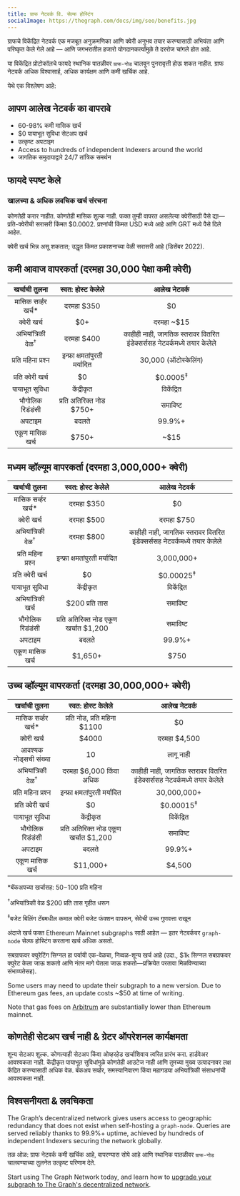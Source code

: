 ```yaml
---
title: ग्राफ नेटवर्क वि. सेल्फ होस्टिंग
socialImage: https://thegraph.com/docs/img/seo/benefits.jpg
---
```


ग्राफचे विकेंद्रित नेटवर्क एक मजबूत अनुक्रमणिका आणि क्वेरी अनुभव तयार करण्यासाठी अभियंता आणि परिष्कृत केले गेले आहे — आणि जगभरातील हजारो योगदानकर्त्यांमुळे ते दररोज चांगले होत आहे.

या विकेंद्रित प्रोटोकॉलचे फायदे स्थानिक पातळीवर `ग्राफ-नोड` चालवून पुनरावृत्ती होऊ शकत नाहीत. ग्राफ नेटवर्क अधिक विश्वासार्ह, अधिक कार्यक्षम आणि कमी खर्चिक आहे.

येथे एक विश्लेषण आहे:

## आपण आलेख नेटवर्क का वापरावे

- 60-98% कमी मासिक खर्च
- $0 पायाभूत सुविधा सेटअप खर्च
- उत्कृष्ट अपटाइम
- Access to hundreds of independent Indexers around the world
- जागतिक समुदायाद्वारे 24/7 तांत्रिक समर्थन

## फायदे स्पष्ट केले

### खालच्या & अधिक लवचिक खर्च संरचना

कोणतेही करार नाहीत. कोणतेही मासिक शुल्क नाही. फक्त तुम्ही वापरत असलेल्या क्वेरींसाठी पैसे द्या—प्रति-क्वेरीची सरासरी किंमत $0.0002. प्रश्नांची किंमत USD मध्ये आहे आणि GRT मध्ये पैसे दिले आहेत.

क्वेरी खर्च भिन्न असू शकतात; उद्धृत किंमत प्रकाशनाच्या वेळी सरासरी आहे (डिसेंबर 2022).

## कमी आवाज वापरकर्ता (दरमहा 30,000 पेक्षा कमी क्वेरी)

|        खर्चाची तुलना         |           स्वत: होस्ट केलेले            |                               आलेख नेटवर्क                               |
|:----------------------------:|:---------------------------------------:|:------------------------------------------------------------------------:|
|    मासिक सर्व्हर खर्च\*    |               दरमहा $350                |                                    $0                                    |
|         क्वेरी खर्च          |                   $0+                   |                                दरमहा ~$15                                |
| अभियांत्रिकी वेळ<sup>†</sup> |               दरमहा $400                | काहीही नाही, जागतिक स्तरावर वितरित इंडेक्सर्ससह नेटवर्कमध्ये तयार केलेले |
|      प्रति महिना प्रश्न      |      इन्फ्रा क्षमतांपुरती मर्यादित      |                           30,000 (ऑटोस्केलिंग)                           |
|      प्रति क्वेरी खर्च       |                   $0                    |                           $0.0005<sup>‡</sup>                            |
|        पायाभूत सुविधा        |               केंद्रीकृत                |                                विकेंद्रित                                |
|       भौगोलिक रिडंडंसी       |        प्रति अतिरिक्त नोड $750+         |                                 समाविष्ट                                 |
|            अपटाइम            |                  बदलते                  |                                  99.9%+                                  |
|       एकूण मासिक खर्च        | <span className="highlight-row" />$750+ |                                   ~$15                                   |

## मध्यम व्हॉल्यूम वापरकर्ता (दरमहा 3,000,000+ क्वेरी)

|        खर्चाची तुलना         |             स्वत: होस्ट केलेले             |                               आलेख नेटवर्क                               |
|:----------------------------:|:------------------------------------------:|:------------------------------------------------------------------------:|
|    मासिक सर्व्हर खर्च\*    |                 दरमहा $350                 |                                    $0                                    |
|         क्वेरी खर्च          |                 दरमहा $500                 |                                दरमहा $750                                |
| अभियांत्रिकी वेळ<sup>†</sup> |                 दरमहा $800                 | काहीही नाही, जागतिक स्तरावर वितरित इंडेक्सर्ससह नेटवर्कमध्ये तयार केलेले |
|      प्रति महिना प्रश्न      |       इन्फ्रा क्षमतांपुरती मर्यादित        |                                3,000,000+                                |
|      प्रति क्वेरी खर्च       |                     $0                     |                           $0.00025<sup>‡</sup>                           |
|        पायाभूत सुविधा        |                 केंद्रीकृत                 |                                विकेंद्रित                                |
|      अभियांत्रिकी खर्च       |               $200 प्रति तास               |                                 समाविष्ट                                 |
|       भौगोलिक रिडंडंसी       |   प्रति अतिरिक्त नोड एकूण खर्चात $1,200    |                                 समाविष्ट                                 |
|            अपटाइम            |                   बदलते                    |                                  99.9%+                                  |
|       एकूण मासिक खर्च        | <span className="highlight-row" /> $1,650+ |                                   $750                                   |

## उच्च व्हॉल्यूम वापरकर्ता (दरमहा 30,000,000+ क्वेरी)

|        खर्चाची तुलना         |             स्वत: होस्ट केलेले              |                               आलेख नेटवर्क                               |
|:----------------------------:|:-------------------------------------------:|:------------------------------------------------------------------------:|
|    मासिक सर्व्हर खर्च\*    |        प्रति नोड, प्रति महिना $1100         |                                    $0                                    |
|         क्वेरी खर्च          |                    $4000                    |                               दरमहा $4,500                               |
|    आवश्यक नोड्सची संख्या     |                     10                      |                                लागू नाही                                 |
| अभियांत्रिकी वेळ<sup>†</sup> |           दरमहा $6,000 किंवा अधिक           | काहीही नाही, जागतिक स्तरावर वितरित इंडेक्सर्ससह नेटवर्कमध्ये तयार केलेले |
|      प्रति महिना प्रश्न      |        इन्फ्रा क्षमतांपुरती मर्यादित        |                               30,000,000+                                |
|      प्रति क्वेरी खर्च       |                     $0                      |                           $0.00015<sup>‡</sup>                           |
|        पायाभूत सुविधा        |                 केंद्रीकृत                  |                                विकेंद्रित                                |
|       भौगोलिक रिडंडंसी       |    प्रति अतिरिक्त नोड एकूण खर्चात $1,200    |                                 समाविष्ट                                 |
|            अपटाइम            |                    बदलते                    |                                  99.9%+                                  |
|       एकूण मासिक खर्च        | <span className="highlight-row" /> $11,000+ |                                  $4,500                                  |

\*बॅकअपच्या खर्चासह: $50-$100 प्रति महिना

<sup>†</sup>अभियांत्रिकी वेळ $200 प्रति तास गृहीत धरून

<sup>‡</sup>बजेट बिलिंग टॅबमधील कमाल क्वेरी बजेट फंक्शन वापरून, सेवेची उच्च गुणवत्ता राखून

अंदाजे खर्च फक्त Ethereum Mainnet subgraphs साठी आहेत — इतर नेटवर्कवर `graph-node` सेल्फ होस्टिंग करताना खर्च अधिक असतो.

सबग्राफवर क्युरेटिंग सिग्नल हा पर्यायी एक-वेळचा, निव्वळ-शून्य खर्च आहे (उदा., $1k सिग्नल सबग्राफवर क्युरेट केला जाऊ शकतो आणि नंतर मागे घेतला जाऊ शकतो—प्रक्रियेत परतावा मिळविण्याच्या संभाव्यतेसह).

Some users may need to update their subgraph to a new version. Due to Ethereum gas fees, an update costs ~$50 at time of writing.

Note that gas fees on [Arbitrum](/arbitrum/arbitrum-faq) are substantially lower than Ethereum mainnet.

## कोणतेही सेटअप खर्च नाही & ग्रेटर ऑपरेशनल कार्यक्षमता

शून्य सेटअप शुल्क. कोणत्याही सेटअप किंवा ओव्हरहेड खर्चाशिवाय त्वरित प्रारंभ करा. हार्डवेअर आवश्यकता नाही. केंद्रीकृत पायाभूत सुविधांमुळे कोणतेही आउटेज नाही आणि तुमच्या मुख्य उत्पादनावर लक्ष केंद्रित करण्यासाठी अधिक वेळ. बॅकअप सर्व्हर, समस्यानिवारण किंवा महागड्या अभियांत्रिकी संसाधनांची आवश्यकता नाही.

## विश्वसनीयता & लवचिकता

The Graph’s decentralized network gives users access to geographic redundancy that does not exist when self-hosting a `graph-node`. Queries are served reliably thanks to 99.9%+ uptime, achieved by hundreds of independent Indexers securing the network globally.

तळ ओळ: ग्राफ नेटवर्क कमी खर्चिक आहे, वापरण्यास सोपे आहे आणि स्थानिक पातळीवर `ग्राफ-नोड` चालवण्याच्या तुलनेत उत्कृष्ट परिणाम देते.

Start using The Graph Network today, and learn how to [upgrade your subgraph to The Graph's decentralized network](/cookbook/upgrading-a-subgraph).
